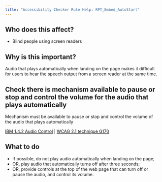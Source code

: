 ```yaml
---
title: "Accessibility Checker Rule Help: RPT_Embed_AutoStart"
---
```


<div className="toolHelp">
<Row>
<Column colLg={5} colMd={3} colSm={4} className="toolLeft">

## Who does this affect?

* Blind people using screen readers

## Why is this important?

Audio that plays automatically when landing on the page makes it difficult for users to hear the speech output from a screen reader at the same time.

</Column>
<Column colLg={11} colMd={5} colSm={4} className="toolMain">

<div id="locLevel"></div>

## Check there is mechanism available to pause or stop and control the volume for the audio that plays automatically
Mechanism must be available to pause or stop and control the volume of the audio that plays automatically

[IBM 1.4.2 Audio Control](https://www.ibm.com/able/guidelines/ci162/audio_control.html) | [WCAG 2.1 technique G170](https://www.w3.org/WAI/WCAG21/Techniques/general/G170)

<div id="locSnippet"></div>

## What to do

* If possible, do not play audio automatically when landing on the page;
* OR, play audio that automatically turns off after three seconds;
* OR, provide controls at the top of the web page that can turn off or pause the audio, and control its volume.


</Column>
</Row>
</div>
